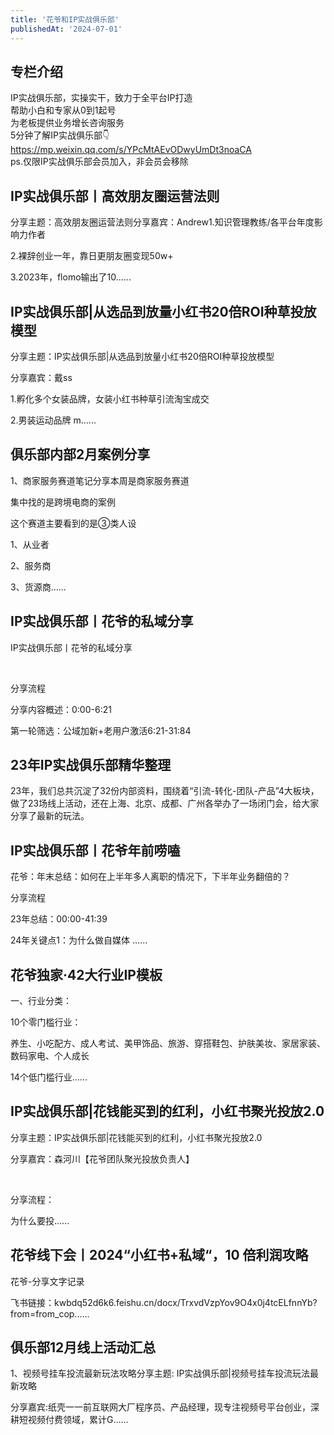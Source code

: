 ```yaml
---
title: '花爷和IP实战俱乐部'
publishedAt: '2024-07-01'
---
```


## 专栏介绍

IP实战俱乐部，实操实干，致力于全平台IP打造  
帮助小白和专家从0到1起号  
为老板提供业务增长咨询服务  
5分钟了解IP实战俱乐部👇  
https://mp.weixin.qq.com/s/YPcMtAEvODwyUmDt3noaCA  
ps.仅限IP实战俱乐部会员加入，非会员会移除

## IP实战俱乐部丨高效朋友圈运营法则
分享主题：高效朋友圈运营法则分享嘉宾：Andrew1.知识管理教练/各平台年度影响力作者

2.裸辞创业一年，靠日更朋友圈变现50w+

3.2023年，flomo输出了10......

## IP实战俱乐部|从选品到放量小红书20倍ROI种草投放模型
分享主题：IP实战俱乐部|从选品到放量小红书20倍ROI种草投放模型

分享嘉宾：戴ss

1.孵化多个女装品牌，女装小红书种草引流淘宝成交

2.男装运动品牌 m......

## 俱乐部内部2月案例分享
1、商家服务赛道笔记分享本周是商家服务赛道

集中找的是跨境电商的案例

这个赛道主要看到的是③类人设

1、从业者

2、服务商

3、货源商......

## IP实战俱乐部丨花爷的私域分享
IP实战俱乐部丨花爷的私域分享

 

分享流程

分享内容概述：0:00-6:21

第一轮筛选：公域加新+老用户激活6:21-31:84

## 23年IP实战俱乐部精华整理
23年，我们总共沉淀了32份内部资料，围绕着“引流-转化-团队-产品”4大板块，做了23场线上活动，还在上海、北京、成都、广州各举办了一场闭门会，给大家分享了最新的玩法。

## IP实战俱乐部丨花爷年前唠嗑
花爷：年末总结：如何在上半年多人离职的情况下，下半年业务翻倍的？

分享流程

23年总结：00:00-41:39

24年关键点1：为什么做自媒体 ......

## 花爷独家·42大行业IP模板
一、行业分类：

10个零门槛行业：

养生、小吃配方、成人考试、美甲饰品、旅游、穿搭鞋包、护肤美妆、家居家装、数码家电、个人成长

14个低门槛行业......

## IP实战俱乐部|花钱能买到的红利，小红书聚光投放2.0
分享主题：IP实战俱乐部|花钱能买到的红利，小红书聚光投放2.0

分享嘉宾：森河川【花爷团队聚光投放负责人】

 

分享流程：

为什么要投......

## 花爷线下会丨2024“小红书+私域“，10 倍利润攻略
花爷-分享文字记录

飞书链接：kwbdq52d6k6.feishu.cn/docx/TrxvdVzpYov9O4x0j4tcELfnnYb?from=from\_cop......

## 俱乐部12月线上活动汇总
1、视频号挂车投流最新玩法攻略分享主题: IP实战俱乐部|视频号挂车投流玩法最新攻略

分享嘉宾:纸壳一一前互联网大厂程序员、产品经理，现专注视频号平台创业，深耕短视频付费领域，累计G......

